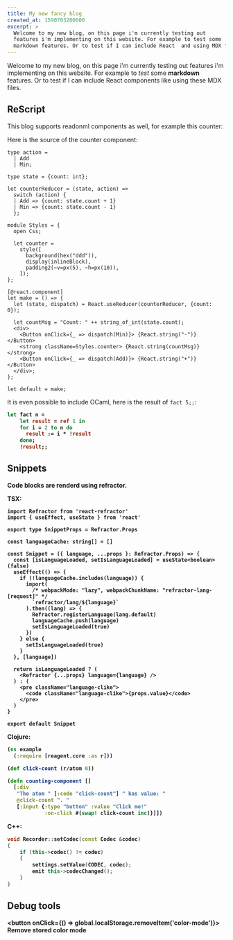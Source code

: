 ```yaml
---
title: My new fancy blog
created_at: 1590703200000
excerpt: >
  Welcome to my new blog, on this page i'm currently testing out
  features i'm implementing on this website. For example to test some
  markdown features. Or to test if I can include React  and using MDX files.
---
```




Welcome to my new blog, on this page i'm currently testing out features i'm
implementing on this website. For example to _test_ some **markdown** features.
Or to test if I can include React components like <DarkModeSwitcher /> using
these MDX files.

## ReScript

This blog supports readonml components as well, for example this counter:

<ReasonCounter />

Here is the source of the counter component:

```rescript
type action =
  | Add
  | Min;

type state = {count: int};

let counterReducer = (state, action) =>
  switch (action) {
  | Add => {count: state.count + 1}
  | Min => {count: state.count - 1}
  };

module Styles = {
  open Css;

  let counter =
    style([
      background(hex("ddd")),
      display(inlineBlock),
      padding2(~v=px(5), ~h=px(10)),
    ]);
};

[@react.component]
let make = () => {
  let (state, dispatch) = React.useReducer(counterReducer, {count: 0});

  let countMsg = "Count: " ++ string_of_int(state.count);
  <div>
    <Button onClick={_ => dispatch(Min)}> {React.string("-")} </Button>
    <strong className=Styles.counter> {React.string(countMsg)} </strong>
    <Button onClick={_ => dispatch(Add)}> {React.string("+")} </Button>
  </div>;
};

let default = make;

```

It is even possible to include OCaml, here is the result of `fact 5;;`: <strong children={fact(5)} />

```ocaml
let fact n =
    let result = ref 1 in
    for i = 2 to n do
      result := i * !result
    done;
    !result;;

```

## Snippets

Code blocks are renderd using refractor.

TSX:

```tsx
import Refractor from 'react-refractor'
import { useEffect, useState } from 'react'

export type SnippetProps = Refractor.Props

const languageCache: string[] = []

const Snippet = ({ language, ...props }: Refractor.Props) => {
  const [isLanguageLoaded, setIsLanguageLoaded] = useState<boolean>(false)
  useEffect(() => {
    if (!languageCache.includes(language)) {
      import(
        /* webpackMode: "lazy", webpackChunkName: "refractor-lang-[request]" */
        `refractor/lang/${language}`
      ).then((lang) => {
        Refractor.registerLanguage(lang.default)
        languageCache.push(language)
        setIsLanguageLoaded(true)
      })
    } else {
      setIsLanguageLoaded(true)
    }
  }, [language])

  return isLanguageLoaded ? (
    <Refractor {...props} language={language} />
  ) : (
    <pre className="language-clike">
      <code className="language-clike">{props.value}</code>
    </pre>
  )
}

export default Snippet
```

Clojure:

```clojure
(ns example
  (:require [reagent.core :as r]))

(def click-count (r/atom 0))

(defn counting-component []
  [:div
   "The atom " [:code "click-count"] " has value: "
   @click-count ". "
   [:input {:type "button" :value "Click me!"
            :on-click #(swap! click-count inc)}]])
```

C++:

```cpp
void Recorder::setCodec(const Codec &codec)
{
    if (this->codec() != codec)
    {
        settings.setValue(CODEC, codec);
        emit this->codecChanged();
    }
}
```

## Debug tools

<button onClick={() => global.localStorage.removeItem('color-mode')}>
  Remove stored color mode
</button>
